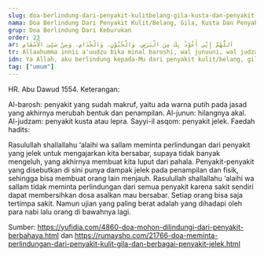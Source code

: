 ```yaml
---
slug: doa-berlindung-dari-penyakit-kulitbelang-gila-kusta-dan-penyakit-berbahaya-lainnya
nama: Doa Berlindung Dari Penyakit Kulit/Belang, Gila, Kusta Dan Penyakit Berbahaya Lainnya
grup: Doa Berlindung Dari Keburukan
order: 23
ar: اَللَّهُمَّ إِنِّي أَعُوْذُ بِكَ مِنَ الْبَرَصِ، وَالْجُنُوْنِ، وَالْجُذَامِ، وَمِنْ سَيِّئِ الْأَسْقَامِ
tr: Allaahumma innii a'uudzu bika minal baroshi, wal junuuni, wal judzaami, wa min sayyi-il asqoom.
idn: Ya Allah, aku berlindung kepada-Mu dari penyakit kulit/belang, gila, kusta, dan dari segala penyakit yang buruk/mengerikan lainnya.
tag: ["umum"]
---
```


HR. Abu Dawud 1554.
Keterangan:

Al-barosh: penyakit yang sudah makruf, yaitu ada warna putih pada jasad yang akhirnya merubah bentuk dan penampilan.
Al-junun: hilangnya akal.
Al-judzam: penyakit kusta atau lepra.
Sayyi-il asqom: penyakit jelek.
Faedah hadits:

Rasulullah shallallahu ‘alaihi wa sallam meminta perlindungan dari penyakit yang jelek untuk mengajarkan kita bersabar, supaya tidak banyak mengeluh, yang akhirnya membuat kita luput dari pahala.
Penyakit-penyakit yang disebutkan di sini punya dampak jelek pada penampilan dan fisik, sehingga bisa membuat orang lain menjauh.
Rasulullah shallallahu ‘alaihi wa sallam tidak meminta perlindungan dari semua penyakit karena sakit sendiri dapat membersihkan dosa asalkan mau bersabar. Setiap orang bisa saja tertimpa sakit. Namun ujian yang paling berat adalah yang dihadapi oleh para nabi lalu orang di bawahnya lagi.

Sumber: https://yufidia.com/4860-doa-mohon-dilindungi-dari-penyakit-berbahaya.html dan https://rumaysho.com/21766-doa-meminta-perlindungan-dari-penyakit-kulit-gila-dan-berbagai-penyakit-jelek.html
